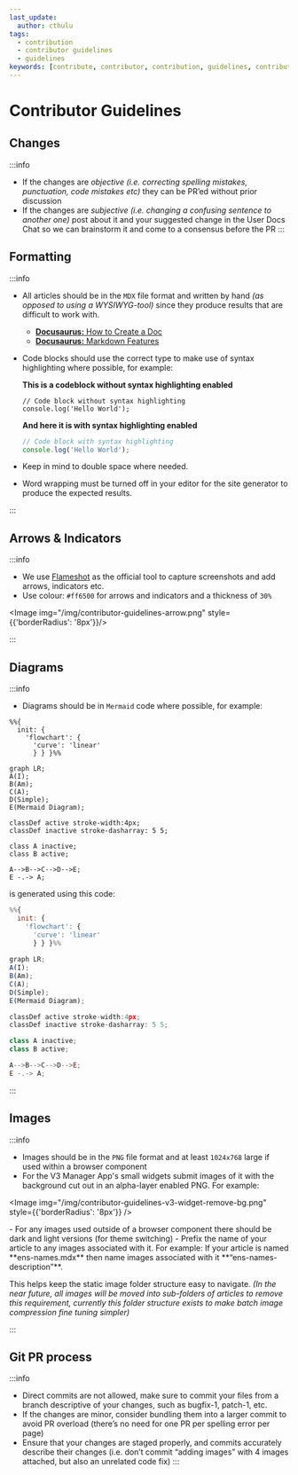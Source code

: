 ```yaml
---
last_update:
  author: cthulu
tags:
  - contribution
  - contributor guidelines
  - guidelines
keywords: [contribute, contributor, contribution, guidelines, contributor guidelines, contribution guidelines]
---
```


# Contributor Guidelines

## Changes
:::info
- If the changes are *objective* *(i.e. correcting spelling mistakes, punctuation, code mistakes etc)* they can be PR’ed without prior discussion
- If the changes are *subjective* *(i.e. changing a confusing sentence to another one)* post about it and your suggested change in the User Docs Chat so we can brainstorm it and come to a consensus before the PR
:::

## Formatting
:::info
 - All articles should be in the `MDX` file format and written by hand *(as opposed to using a WYSIWYG-tool)*
 since they produce results that are difficult to work with.
   - [**Docusaurus:** How to Create a Doc](https://docusaurus.io/docs/create-doc)
   - [**Docusaurus:** Markdown Features](https://docusaurus.io/docs/markdown-features)
 - Code blocks should use the correct type to make use of syntax highlighting where possible, for example:  
    
    **This is a codeblock without syntax highlighting enabled**
    ```
    // Code block without syntax highlighting
    console.log('Hello World');
    ```

    **And here it is with syntax highlighting enabled**
    ```js
    // Code block with syntax highlighting
    console.log('Hello World');
    ```
 - Keep in mind to double space where needed.
 - Word wrapping must be turned off in your editor for the site generator to produce the expected results.

:::

## Arrows & Indicators
:::info
 - We use [Flameshot](https://flameshot.org) as the official tool to capture screenshots and add arrows, indicators etc.
 - Use colour: `#ff6500` for arrows and indicators and a thickness of `30%`  
  <ImageWindow title="Example arrow">
  <p align="center">

  <Image img="/img/contributor-guidelines-arrow.png" style={{'borderRadius': '8px'}}/>

  </p>
  </ImageWindow>

:::

## Diagrams
:::info
 - Diagrams should be in `Mermaid` code where possible, for example:

<p align={'center'}>

```mermaid
%%{
  init: {
    'flowchart': {
      'curve': 'linear'
      } } }%%
      
graph LR;
A(I);
B(Am);
C(A);
D(Simple);
E(Mermaid Diagram);

classDef active stroke-width:4px;
classDef inactive stroke-dasharray: 5 5;

class A inactive;
class B active;

A-->B-->C-->D-->E;
E -.-> A;
```

</p>

is generated using this code:

```js title="Mermaid diagram code"
%%{
  init: {
    'flowchart': {
      'curve': 'linear'
      } } }%%
      
graph LR;
A(I);
B(Am);
C(A);
D(Simple);
E(Mermaid Diagram);

classDef active stroke-width:4px;
classDef inactive stroke-dasharray: 5 5;

class A inactive;
class B active;

A-->B-->C-->D-->E;
E -.-> A;
```

:::

## Images
:::info
 - Images should be in the `PNG` file format and at least `1024x768` large if used within a browser component
 - For the V3 Manager App's small widgets submit images of it with the background cut out in an alpha-layer enabled PNG. For example:
  <ImageWindow title="Remove the background and make sure that the background layer is an alpha-layer">
  <p align="center">

  <Image img="/img/contributor-guidelines-v3-widget-remove-bg.png" style={{'borderRadius': '8px'}} />
    
  </p>
  </ImageWindow>
 - For any images used outside of a browser component there should be dark and light versions (for theme switching)
 - Prefix the name of your article to any images associated with it. For example: If your article is named **ens-names.mdx** then name images associated with it **“ens-names-description”**.

This helps keep the static image folder structure easy to navigate.
*(In the near future, all images will be moved into sub-folders of articles to remove this requirement, currently this folder structure exists to make batch image compression fine tuning simpler)*

:::

## Git PR process

:::info
- Direct commits are not allowed, make sure to commit your files from a branch descriptive of your changes, such as bugfix-1, patch-1, etc.
- If the changes are minor, consider bundling them into a larger commit to avoid PR overload (there’s no need for one PR per spelling error per page)
- Ensure that your changes are staged properly, and commits accurately describe their changes (i.e. don’t commit “adding images” with 4 images attached, but also an unrelated code fix)
:::